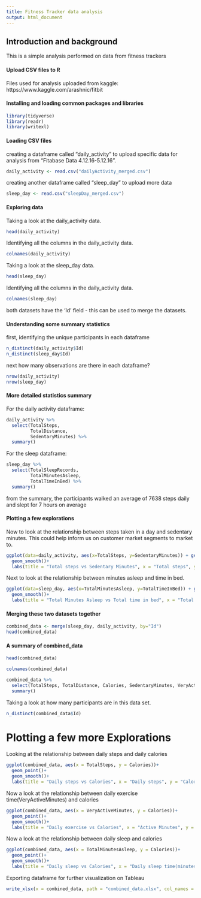 ---
title: Fitness Tracker data analysis
output: html_document
---
  
## Introduction and background
This is a simple analysis performed on data from fitness trackers

#### Upload CSV files to R
Files used for analysis uploaded from kaggle:
https://www.kaggle.com/arashnic/fitbit


#### Installing and loading common packages and libraries

```{r}
library(tidyverse)
library(readr)
library(writexl)
```


#### Loading CSV files
creating a dataframe  called "daily_activity" to upload specific data for analysis from "Fitabase Data 4.12.16-5.12.16".

```{r}
daily_activity <- read.csv("dailyActivity_merged.csv")
```
creating another dataframe called "sleep_day" to upload more data 
```{r}
sleep_day <- read.csv("sleepDay_merged.csv")
```

#### Exploring data

Taking a look at the daily_activity data.
```{r}
head(daily_activity)
```

Identifying all the columns in the daily_activity data.
```{r}
colnames(daily_activity)
```

Taking a look at the sleep_day data.
```{r}
head(sleep_day)
```

Identifying all the columns in the daily_activity data.
```{r}
colnames(sleep_day)
```

both datasets have the 'Id' field - this can be used to merge the datasets.

#### Understanding some summary statistics
first, identifying the unique participants in each dataframe

```{r distinct users}
n_distinct(daily_activity$Id)
n_distinct(sleep_day$Id)
```

next how many observations are there in each dataframe?
```{r observations}
nrow(daily_activity)
nrow(sleep_day)
```

#### More detailed statistics summary
  
  For the daily activity dataframe:
```{r}
daily_activity %>%  
  select(TotalSteps,
         TotalDistance,
         SedentaryMinutes) %>%
  summary()
```
  

For the sleep dataframe:
```{r}
sleep_day %>%  
  select(TotalSleepRecords,
         TotalMinutesAsleep,
         TotalTimeInBed) %>%
  summary()
```
from the summary, the participants walked an average of 7638 steps daily and slept for 7 hours on average

#### Plotting a few explorations

Now to look at the relationship between steps taken in a day and sedentary minutes. This could help inform us on customer market segments to market to.  

```{r}
ggplot(data=daily_activity, aes(x=TotalSteps, y=SedentaryMinutes)) + geom_point()+ 
  geom_smooth()+
  labs(title = "Total steps vs Sedentary Minutes", x = "Total steps", y = "Sedentary Minutes")
```

Next to look at the relationship between minutes asleep and time in bed. 
  
```{r}
ggplot(data=sleep_day, aes(x=TotalMinutesAsleep, y=TotalTimeInBed)) + geom_point()+ 
  geom_smooth()+
  labs(title = "Total Minutes Asleep vs Total time in bed", x = "Total minutes Asleep", y = "Total time in bed")
```
  

  
#### Merging these two datasets together
  
```{r}
combined_data <- merge(sleep_day, daily_activity, by="Id")
head(combined_data)
```
#### A summary of combined_data

```{r}
head(combined_data)
```

```{r}
colnames(combined_data)
```

```{r}
combined_data %>%
  select(TotalSteps, TotalDistance, Calories, SedentaryMinutes, VeryActiveMinutes, TotalTimeInBed, TotalMinutesAsleep) %>%
  summary()
```


Taking a look at how many participants are in this data set.

```{r}
n_distinct(combined_data$Id)
```
# Plotting a few more Explorations

Looking at the relationship between daily steps and daily calories
```{r}
ggplot(combined_data, aes(x = TotalSteps, y = Calories))+
  geom_point()+
  geom_smooth()+
  labs(title = "Daily steps vs Calories", x = "Daily steps", y = "Calories")
```

Now a look at the relationship between daily exercise time(VeryActiveMinutes) and calories
```{r}
ggplot(combined_data, aes(x = VeryActiveMinutes, y = Calories))+
  geom_point()+
  geom_smooth()+
  labs(title = "Daily exercise vs Calories", x = "Active Minutes", y = "Calories")
```

Now a look at the relationship between daily sleep and calories
```{r}
ggplot(combined_data, aes(x = TotalMinutesAsleep, y = Calories))+
  geom_point()+
  geom_smooth()+
  labs(title = "Daily sleep vs Calories", x = "Daily sleep time(minutes)", y = "Calories")
```


 Exporting dataframe for further visualization on Tableau

```{r}
write_xlsx(x = combined_data, path = "combined_data.xlsx", col_names = TRUE)
```

